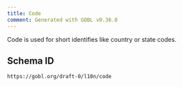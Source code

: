```yaml
---
title: Code
comment: Generated with GOBL v0.36.0
---
```


Code is used for short identifies like country or state codes.

## Schema ID

`https://gobl.org/draft-0/l10n/code`

